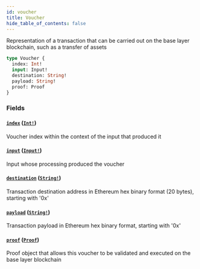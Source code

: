 ```yaml
---
id: voucher
title: Voucher
hide_table_of_contents: false
---
```



Representation of a transaction that can be carried out on the base layer blockchain, such as a transfer of assets

```graphql
type Voucher {
  index: Int!
  input: Input!
  destination: String!
  payload: String!
  proof: Proof
}
```


### Fields

#### [`index`](#) ([`Int!`](/cartesi-rollups/next/api/graphql/scalars/int))

Voucher index within the context of the input that produced it


#### [`input`](#) ([`Input!`](cartesi-rollups/next/api/graphql/objects/input))

Input whose processing produced the voucher


#### [`destination`](#) ([`String!`](/cartesi-rollups/next/api/graphql/scalars/string))

Transaction destination address in Ethereum hex binary format (20 bytes), starting with '0x'


#### [`payload`](#) ([`String!`](/cartesi-rollups/next/api/graphql/scalars/string))

Transaction payload in Ethereum hex binary format, starting with '0x'


#### [`proof`](#) ([`Proof`](cartesi-rollups/next/api/graphql/objects/proof))

Proof object that allows this voucher to be validated and executed on the base layer blockchain




